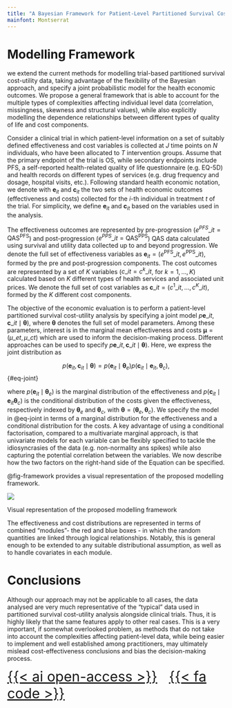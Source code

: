 ```yaml
---
title: "A Bayesian Framework for Patient-Level Partitioned Survival Cost-Utility Analysis"
mainfont: Montserrat
---
```


# Modelling Framework

we extend the current methods for modelling trial-based partitioned survival cost-utility data, taking advantage of the flexibility of the Bayesian approach, and specify a joint probabilistic model for the health economic outcomes. We propose a general framework that is able to account for the multiple types of 
complexities affecting individual level data (correlation, missingness, skewness and structural values), while also explicitly modelling the dependence relationships between different types of quality of life and cost components.

Consider a clinical trial in which patient-level information on a set of suitably defined effectiveness and cost variables is collected at $J$ time points on $N$ individuals, who have been allocated to $T$ intervention groups. Assume that the primary endpoint of the trial is OS, while secondary endpoints include PFS, a self-reported health-related quality of life questionnaire (e.g. EQ-5D) and health records on different types of services (e.g. drug frequency and dosage, 
hospital visits, etc.). Following standard health economic notation, we denote with $\boldsymbol e_{it}$ and $\boldsymbol c_{it}$ the two sets of health economic outcomes (effectiveness and costs) collected for the $i$-th individual in treatment $t$ of the trial. For simplicity, we define $\boldsymbol e_{it}$ and $\boldsymbol c_{it}$ based on the variables used in the analysis.

The effectiveness outcomes are represented by pre-progression ($e^{PFS}\_{it}=\text{QAS}^{\text{PFS}}$) and post-progression 
($e^{PPS}\_{it}=\text{QAS}^{\text{PPS}}$) QAS data calculated using survival and utility data collected up to and beyond progression. We denote the full set of effectiveness variables as $\boldsymbol e_{it}=(e^{\text{PFS}}\_{it},e^{\text{PPS}}\_{it})$, formed by the pre and post-progression components. The cost outcomes are represented by a set of $K$ variables ($c\_{it}=c^k\_{it}$, for $k=1,\ldots,K$) calculated based on $K$ different types of health services and associated unit prices. We denote the full set of cost variables as $\boldsymbol c\_{it}=(c^1\_{it},\ldots,c^K\_{it})$, formed by the $K$ different cost components. 

The objective of the economic evaluation is to perform a patient-level partitioned survival cost-utility analysis by specifying a joint model $p\boldsymbol e\_{it}, \boldsymbol c\_{it} \mid \boldsymbol \theta)$, where $\boldsymbol \theta$ 
denotes the full set of model parameters. Among these parameters, interest is in the marginal mean effectiveness and costs $\boldsymbol \mu=(\mu\_{et},\mu\_{ct})$ which are used to inform the decision-making process. Different approaches can be used to specify $p\boldsymbol e\_{it}, \boldsymbol c\_{it} \mid \boldsymbol \theta)$. Here, we express the joint distribution as 

$$
p(\boldsymbol e_{it}, \boldsymbol c_{it} \mid \boldsymbol \theta) = p(\boldsymbol e_{it} \mid \boldsymbol \theta_e)p(\boldsymbol c_{it} \mid \boldsymbol  e_{it} , \boldsymbol  \theta_c),
$$ {#eq-joint}

where $p(\boldsymbol e_{it} \mid \boldsymbol  \theta_e)$ is the marginal distribution of the effectiveness and $p(\boldsymbol  c_{it} \mid \boldsymbol  e_{it} \boldsymbol  \theta_c)$ is the conditional distribution of the costs given the effectiveness, respectively indexed by $\boldsymbol  \theta_e$ and $\boldsymbol  \theta_c$, with $\boldsymbol  \theta=(\boldsymbol  \theta_e,\boldsymbol  \theta_c)$. We specify the model in @eq-joint in terms of a marginal distribution for the effectiveness and a conditional distribution for the costs. A key advantage of using a conditional factorisation, compared to a 
multivariate marginal approach, is that univariate models for each variable can be flexibly specified to tackle the idiosyncrasies of the data (e.g. non-normality ans spikes) while also capturing the potential correlation between the variables. We now describe how the two factors on the right-hand side of the Equation can be specified.

@fig-framework provides a visual representation of the proposed modelling framework.

::: {#fig-framework fig-align="center" width=60%}

![](partsurv_model.png)

Visual representation of the proposed modelling framework
:::

The effectiveness and cost distributions are represented in terms of combined "modules"- the red and blue boxes - in which the random quantities are linked through logical relationships. Notably, this is general enough to be extended 
to any suitable distributional assumption, as well as to handle covariates in each module. 

# Conclusions

Although our approach may not be applicable to all cases, the data analysed are very much representative of the “typical” data used in partitioned survival cost-utility analysis alongside clinical trials. Thus, it is highly likely that 
the same features apply to other real cases. This is a very important, if somewhat overlooked problem, as methods that do not take into account the complexities affecting patient-level data, while being easier to implement and well established among practitioners, may ultimately mislead cost-effectiveness conclusions 
and bias the decision-making process.

[[{{< ai open-access >}}](https://onlinelibrary.wiley.com/doi/full/10.1002/hec.4510) &nbsp; [{{< fa code >}}](https://github.com/AnGabrio/Code/tree/master/partitioned%20survival%20CUA)]{style="text-align: center; font-size: 2rem"}
